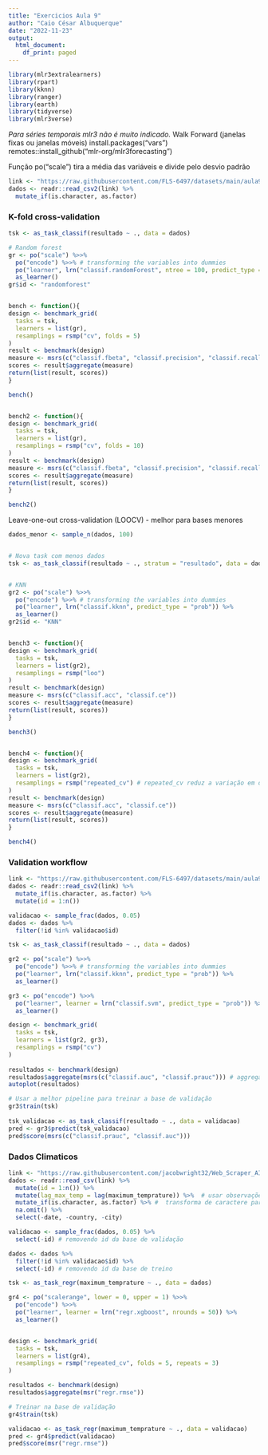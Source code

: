 ---
title: "Exercicios Aula 9"
author: "Caio César Albuquerque"
date: "2022-11-23"
output:
  html_document:
    df_print: paged
---


```{r}
library(mlr3extralearners)
library(rpart)
library(kknn)
library(ranger)
library(earth)
library(tidyverse)
library(mlr3verse)
```

*Para séries temporais mlr3 não é muito indicado. 
*Walk Forward (janelas fixas ou janelas móveis)
install.packages("vars")
remotes::install_github("mlr-org/mlr3forecasting")

Função po("scale") tira a média das variáveis e divide pelo desvio padrão

```{r}
link <- "https://raw.githubusercontent.com/FLS-6497/datasets/main/aula9/camara_2014.csv"
dados <- readr::read_csv2(link) %>%
  mutate_if(is.character, as.factor)
```

### K-fold cross-validation
```{r}
tsk <- as_task_classif(resultado ~ ., data = dados)

# Random forest
gr <- po("scale") %>>% 
  po("encode") %>>% # transforming the variables into dummies
  po("learner", lrn("classif.randomForest", ntree = 100, predict_type = "prob")) %>%
  as_learner()
gr$id <- "randomforest"


bench <- function(){
design <- benchmark_grid(
  tasks = tsk,
  learners = list(gr),
  resamplings = rsmp("cv", folds = 5)
)
result <- benchmark(design)
measure <- msrs(c("classif.fbeta", "classif.precision", "classif.recall"))
scores <- result$aggregate(measure)
return(list(result, scores))
}

bench()


bench2 <- function(){
design <- benchmark_grid(
  tasks = tsk,
  learners = list(gr),
  resamplings = rsmp("cv", folds = 10)
)
result <- benchmark(design)
measure <- msrs(c("classif.fbeta", "classif.precision", "classif.recall"))
scores <- result$aggregate(measure)
return(list(result, scores))
}

bench2()
```


Leave-one-out cross-validation (LOOCV) - melhor para bases menores
```{r}
dados_menor <- sample_n(dados, 100) 


# Nova task com menos dados
tsk <- as_task_classif(resultado ~ ., stratum = "resultado", data = dados_menor) # stratum estratifica a variável "resultado" que tem muito mais números "zero" do que "um"; passando a levar esse balanço em consideração. Para cluster é só substituir "stratum" por "group".


# KNN
gr2 <- po("scale") %>>% 
  po("encode") %>>% # transforming the variables into dummies
  po("learner", lrn("classif.kknn", predict_type = "prob")) %>%
  as_learner()
gr2$id <- "KNN"


bench3 <- function(){
design <- benchmark_grid(
  tasks = tsk,
  learners = list(gr2),
  resamplings = rsmp("loo")
)
result <- benchmark(design)
measure <- msrs(c("classif.acc", "classif.ce"))
scores <- result$aggregate(measure)
return(list(result, scores))
}

bench3()


bench4 <- function(){
design <- benchmark_grid(
  tasks = tsk,
  learners = list(gr2),
  resamplings = rsmp("repeated_cv") # repeated_cv reduz a variação em decorrencia do sorteio
)
result <- benchmark(design)
measure <- msrs(c("classif.acc", "classif.ce"))
scores <- result$aggregate(measure)
return(list(result, scores))
}

bench4()
```


### Validation workflow
```{r}
link <- "https://raw.githubusercontent.com/FLS-6497/datasets/main/aula9/camara_2014.csv"
dados <- readr::read_csv2(link) %>%
  mutate_if(is.character, as.factor) %>% 
  mutate(id = 1:n())

validacao <- sample_frac(dados, 0.05)
dados <- dados %>% 
  filter(!id %in% validacao$id)

tsk <- as_task_classif(resultado ~ ., data = dados)

gr2 <- po("scale") %>>% 
  po("encode") %>>% # transforming the variables into dummies
  po("learner", lrn("classif.kknn", predict_type = "prob")) %>%
  as_learner()

gr3 <- po("encode") %>>% 
  po("learner", learner = lrn("classif.svm", predict_type = "prob")) %>% 
  as_learner()

design <- benchmark_grid(
  tasks = tsk,
  learners = list(gr2, gr3),
  resamplings = rsmp("cv")
)
  
resultados <- benchmark(design)
resultados$aggregate(msrs(c("classif.auc", "classif.prauc"))) # aggregate calcula a média das métricas
autoplot(resultados)

# Usar a melhor pipeline para treinar a base de validação
gr3$train(tsk)
  
tsk_validacao <- as_task_classif(resultado ~ ., data = validacao)
pred <- gr3$predict(tsk_validacao)
pred$score(msrs(c("classif.prauc", "classif.auc")))
```

### Dados Climaticos
```{r}
link <- "https://raw.githubusercontent.com/jacobwright32/Web_Scraper_AI_Core_Project/bb4865ae568e23ab8fadb6ea58cf117df2164ef3/web%20scraping/Cleaned%20Data/Brazil_Sao%20Bernardo%20Do%20Campo_Cleaned.csv"
dados <- readr::read_csv(link) %>% 
  mutate(id = 1:n()) %>% 
  mutate(lag_max_temp = lag(maximum_temprature)) %>%  # usar observações anteriores para série temporal
  mutate_if(is.character, as.factor) %>% #  transforma de caractere para fator
  na.omit() %>% 
  select(-date, -country, -city)

validacao <- sample_frac(dados, 0.05) %>% 
  select(-id) # removendo id da base de validação

dados <- dados %>% 
  filter(!id %in% validacao$id) %>% 
  select(-id) # removendo id da base de treino

tsk <- as_task_regr(maximum_temprature ~ ., data = dados)

gr4 <- po("scalerange", lower = 0, upper = 1) %>>%
  po("encode") %>>% 
  po("learner", learner = lrn("regr.xgboost", nrounds = 50)) %>% 
  as_learner()


design <- benchmark_grid(
  tasks = tsk,
  learners = list(gr4), 
  resamplings = rsmp("repeated_cv", folds = 5, repeats = 3)
)

resultados <- benchmark(design)
resultados$aggregate(msr("regr.rmse"))

# Treinar na base de validação
gr4$train(tsk)

validacao <- as_task_regr(maximum_temprature ~ ., data = validacao)
pred <- gr4$predict(validacao)
pred$score(msr("regr.rmse"))
```



